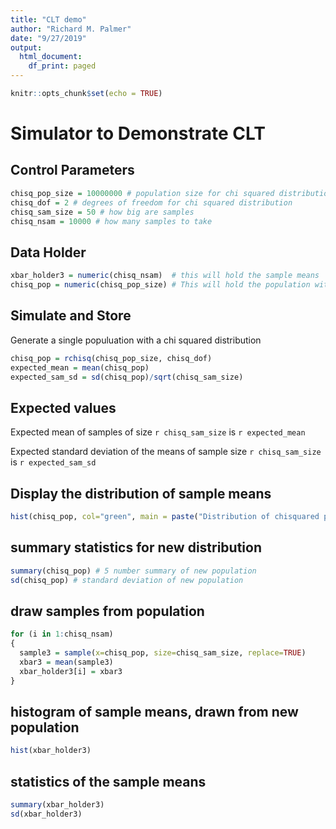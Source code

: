```yaml
---
title: "CLT demo"
author: "Richard M. Palmer"
date: "9/27/2019"
output:
  html_document:
    df_print: paged
---
```


```r
knitr::opts_chunk$set(echo = TRUE)
```

# Simulator to Demonstrate CLT

## Control Parameters
```r
chisq_pop_size = 10000000 # population size for chi squared distribution
chisq_dof = 2 # degrees of freedom for chi squared distribution
chisq_sam_size = 50 # how big are samples
chisq_nsam = 10000 # how many samples to take
```

## Data Holder
```r
xbar_holder3 = numeric(chisq_nsam)  # this will hold the sample means 
chisq_pop = numeric(chisq_pop_size) # This will hold the population with chi sq distrib
```

## Simulate and Store
Generate a single populuation with a chi squared distribution

```r
chisq_pop = rchisq(chisq_pop_size, chisq_dof)
expected_mean = mean(chisq_pop)
expected_sam_sd = sd(chisq_pop)/sqrt(chisq_sam_size)
```

## Expected values
Expected mean of samples of size `r chisq_sam_size` is `r expected_mean`

Expected standard deviation of the means of sample size `r chisq_sam_size` is `r expected_sam_sd`

## Display the distribution of sample means 
```r
hist(chisq_pop, col="green", main = paste("Distribution of chisquared pop: dof = ",chisq_dof), xlab = "New Population ")
```

## summary statistics for new distribution
```r
summary(chisq_pop) # 5 number summary of new population
sd(chisq_pop) # standard deviation of new population
```

## draw samples from population
```r
for (i in 1:chisq_nsam)
{
  sample3 = sample(x=chisq_pop, size=chisq_sam_size, replace=TRUE)
  xbar3 = mean(sample3)
  xbar_holder3[i] = xbar3
}
```

## histogram of sample means, drawn from new population

```r
hist(xbar_holder3)
```

## statistics of the sample means
```r
summary(xbar_holder3)
sd(xbar_holder3)
```